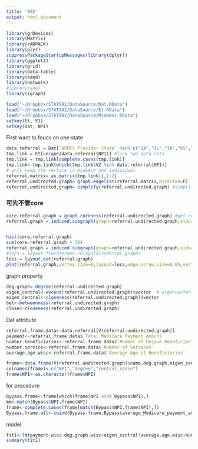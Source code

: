 ```yaml
---
title: '992'
output: html_document
---
```




```r
library(grDevices)
library(Matrix)
library(rARPACK)
library(plyr)
suppressPackageStartupMessages(library(dplyr))
library(ggplot2)
library(grid)
library(data.table)
library(sand) 
library(network)
#library(sna)
library(igraph)


```




```r
load("~/Dropbox/STAT992/DataSource/Dat.RData")
load("~/Dropbox/STAT992/DataSource/Et.RData")
load("~/Dropbox/STAT992/DataSource/Midwest.RData")
setkey(Et, V1) 
setkey(Dat, NPI) 
```

First want to foucs on one state

```r
data.referral = Dat[`NPPES Provider State` %in% c("IA","IL","IN","KS","MI" ,"MN","MO","ND","NE","OH","SD","WI")]
tmp.link = Et[unique(data.referral$NPI)] #link two data sets
tmp.link = tmp.link[complete.cases(tmp.link)] 
tmp.link<-tmp.link[which(tmp.link$V2 %in% data.referral$NPI)]  
# only keep the vertice in midwest and individual
referral.matrix= as.matrix(tmp.link)[,1:2]
referral.undirected.graph= graph.edgelist(referral.matrix,directed=F)
referral.undirected.graph= simplify(referral.undirected.graph) #simplify the graph
```

### 可先不管core

```r
core.referral.graph = graph.coreness(referral.undirected.graph) #get core
referral.graph = induced.subgraph(graph=referral.undirected.graph,vids=V(referral.undirected.graph)[core.referral.graph>0])


hist(core.referral.graph)
sum(core.referral.graph > 30)
referral.graph = induced.subgraph(graph=referral.undirected.graph,vids=V(referral.undirected.graph)[core.referral.graph>30])
#locs = layout.fruchterman.reingold(referral.graph)
locs = layout.out(referral.graph)
plot(referral.graph,vertex.size=6,layout=locs,edge.arrow.size=0.05,vertex.label=NA, main = "Network Graph")
```

graph property

```r
deg.graph<-degree(referral.undirected.graph)
eigen_central<-evcent(referral.undirected.graph)$vector  # eigenvector centrality score
eigen_central<-closeness(referral.undirected.graph)$vector
bet<-betweenness(referral.undirected.graph)
close<-closeness(referral.undirected.graph)

```

Dat attribute

```r
referral.frame.data<-data.referral[V(referral.undirected.graph)]
payment<-referral.frame.data$`Total Medicare Payment Amount`
number.beneficiaries<-referral.frame.data$`Number of Unique Beneficiaries`
number.service<-referral.frame.data$`Number of Services`
average.age.wisc<-referral.frame.data$`Average Age of Beneficiaries`
```


```r
frame<-data.frame(V(referral.undirected.graph)$name,deg.graph,eigen_central)
colnames(frame)<-c("NPI","degree","central_score")
frame$NPI<-as.character(frame$NPI)
```


for procedure


```r
Bypass.frame<-frame[which(frame$NPI %in% Bypass$NPI),]
mm<-match(Bypass$NPI,frame$NPI)
frame<-complete.cases(frame[match(Bypass$NPI,frame$NPI),]) 
Bypass.frame.all<-cbind(Bypass.frame,Bypass$average_Medicare_payment_amt,Bypass$Difference)
```


model

```r
fit1<-lm(payment.wisc~deg.graph.wisc+eigen_central+average.age.wisc+number.service.wisc)
summary(fit1)
```


